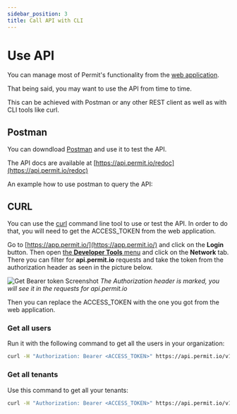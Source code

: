 ```yaml
---
sidebar_position: 3
title: Call API with CLI
---
```



# Use API

You can manage most of Permit's functionality from the [web application](https://app.permit.io/).

That being said, you may want to use the API from time to time.

This can be achieved with Postman or any other REST client as well as with CLI tools like curl.

## Postman

You can downdload [Postman](https://www.getpostman.com/downloads/mac) and use it to test the API.

The API docs are available at [https://api.permit.io/redoc](https://api.permit.io/redoc)

An example how to use postman to query the API:

<ReactPlayer controls url='/video/API-usage-example.mp4' />

## CURL

You can use the [curl](https://curl.haxx.se/) command line tool to use or test the API.
In order to do that, you will need to get the ACCESS_TOKEN from the web application.

Go to [https://app.permit.io/](https://app.permit.io/) and click on the **Login** button.
Then open [the **Developer Tools** menu](https://developer.chrome.com/docs/devtools/open/) and click on the **Network** tab.
There you can filter for **api.permit.io** requests and take the token from the authorization header as seen in the picture below.

![Get Bearer token Screenshot](/img/screenshots/get_bearer_token.png)
_The Authorization header is marked, you will see it in the requests for api.permit.io_

Then you can replace the ACCESS_TOKEN with the one you got from the web application.

### Get all users
Run it with the following command to get all the users in your organization:

```bash
curl -H "Authorization: Bearer <ACCESS_TOKEN>" https://api.permit.io/v1/users
```

### Get all tenants
Use this command to get all your tenants:

```bash
curl -H "Authorization: Bearer <ACCESS_TOKEN>" https://api.permit.io/v1/tenants
```
